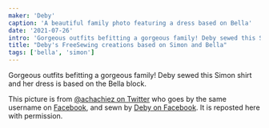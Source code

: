 ```yaml
---
maker: 'Deby'
caption: 'A beautiful family photo featuring a dress based on Bella'
date: '2021-07-26'
intro: 'Gorgeous outfits befitting a gorgeous family! Deby sewed this Simon shirt and her dress is based on the Bella block.'
title: "Deby's FreeSewing creations based on Simon and Bella"
tags: ['bella', 'simon']
---
```


<!-- truncate -->

Gorgeous outfits befitting a gorgeous family! Deby sewed this Simon shirt and her dress is based on the Bella block.

<Note>

This picture is from [@achachiez on Twitter](https://twitter.com/achachiez) who goes by the same username on [Facebook](https://web.facebook.com/achachiez/), and sewn by [Deby on Facebook](https://web.facebook.com/nyatichi.deborah). It is reposted here with permission.

</Note>
